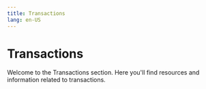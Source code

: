 ```yaml
---
title: Transactions
lang: en-US
---
```



# Transactions

Welcome to the Transactions section. Here you'll find resources and information related to transactions.

<Cards>
  <Card title="Transaction Fees on OP Mainnet" href="/stack/transactions/fees" />
</Cards>